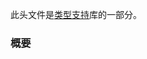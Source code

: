 {{cpp/header/title|typeindex|notes={{mark c++11}}}}
{{cpp/header/navbar}}

此头文件是[[cpp/types|类型支持]]库的一部分。

{{dsc begin}}
{{dsc h1|包含}}
{{dsc inc | cpp/header/dsc compare}}
{{dsc h1|类}}
{{dsc inc | cpp/types/dsc type_index}}
{{dsc inc | cpp/types/type_index/dsc hash}}
{{dsc h2|前置声明}}
{{dsc header|functional}}
{{dsc inc | cpp/utility/dsc hash}}
{{dsc end}}

===概要===
{{cpp/synopsis/typeindex}}

{{langlinks|en|es|ja|ru}}